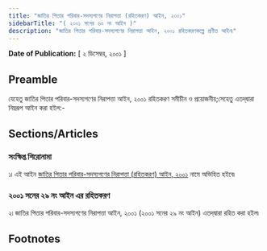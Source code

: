 ```yaml
---
title: "জাতির পিতার পরিবার-সদস্যগণের নিরাপত্তা (রহিতকরণ) আইন, ২০০১"
sidebarTitle: "( ২০০১ সনের ৬০ নং আইন )"
description: "জাতির পিতার পরিবার-সদস্যগণের নিরাপত্তা আইন, ২০০১ রহিতকরণকল্পে প্রণীত আইন৷"
---
```


**Date of Publication:** [ ২ ডিসেম্বর, ২০০১ ]

## Preamble

যেহেতু জাতির পিতার পরিবার-সদস্যগণের নিরাপত্তা আইন, ২০০১ রহিতকরণ সমীচীন ও প্রয়োজনীয়;সেহেতু এতদ্‌দ্বারা নিম্নরূপ আইন করা হইল:-

## Sections/Articles

### সংক্ষিপ্ত শিরোনামা

১৷ এই আইন [জাতির পিতার পরিবার-সদস্যগণের নিরাপত্তা (রহিতকরণ) আইন, ২০০১](/act-881.html "জাতির পিতার পরিবার-সদস্যগণের নিরাপত্তা (রহিতকরণ) আইন, ২০০১") নামে অভিহিত হইবে৷

### ২০০১ সনের ২৯ নং আইন এর রহিতকরণ

২৷ জাতির পিতার পরিবার-সদস্যগণের নিরাপত্তা আইন, ২০০১ (২০০১ সনের ২৯ নং আইন) এতদ্‌দ্বারা রহিত করা হইল৷

## Footnotes
